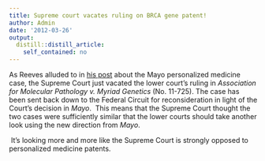 ```yaml
---
title: Supreme court vacates ruling on BRCA gene patent!
author: Admin
date: '2012-03-26'
output:
  distill::distill_article:
    self_contained: no
---
```


<span>As Reeves alluded to in <a href="http://simplystatistics.tumblr.com/post/19646774024/laws-of-nature-and-the-law-of-patents-supreme-court" target="_blank">his post</a> about the Mayo personalized medicine case, the Supreme Court just vacated the lower court&#8217;s ruling in </span>_Association for Molecular Pathology v. Myriad Genetics_<span> (No. 11-725). The case has been sent back down to the Federal Circuit for reconsideration in light of the Court&#8217;s decision in </span>_Mayo_<span>.  This means that the Supreme Court thought the two cases were sufficiently similar that the lower courts should take another look using the new direction from </span>_Mayo_<span>.</span>

<span> It&#8217;s looking more and more like the Supreme Court is strongly opposed to personalized medicine patents. </span>
